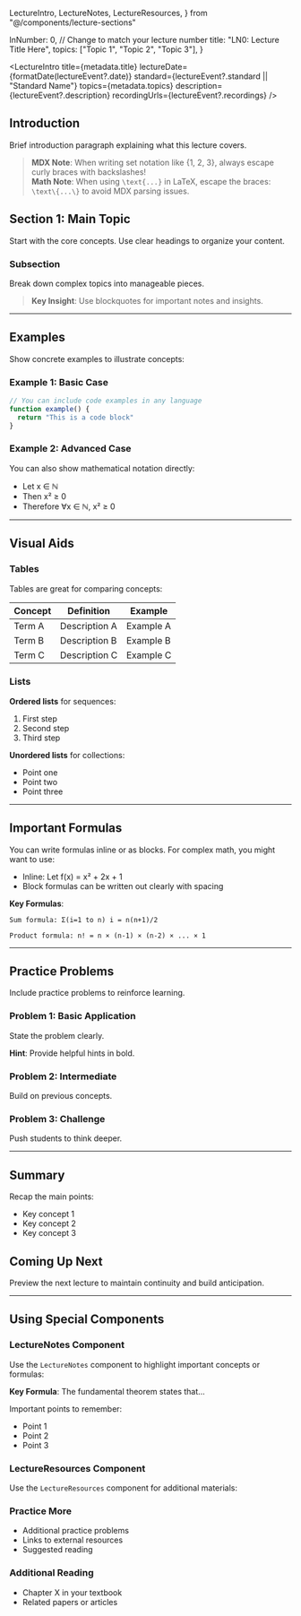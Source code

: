   LectureIntro,
  LectureNotes,
  LectureResources,
} from "@/components/lecture-sections"

  lnNumber: 0, // Change to match your lecture number
  title: "LN0: Lecture Title Here",
  topics: ["Topic 1", "Topic 2", "Topic 3"],
}


<LectureIntro
  title={metadata.title}
  lectureDate={formatDate(lectureEvent?.date)}
  standard={lectureEvent?.standard || "Standard Name"}
  topics={metadata.topics}
  description={lectureEvent?.description}
  recordingUrls={lectureEvent?.recordings}
/>

## Introduction

Brief introduction paragraph explaining what this lecture covers.

> **MDX Note**: When writing set notation like \{1, 2, 3\}, always escape curly braces with backslashes!  
> **Math Note**: When using `\text{...}` in LaTeX, escape the braces: `\text\{...\}` to avoid MDX parsing issues.

## Section 1: Main Topic

Start with the core concepts. Use clear headings to organize your content.

### Subsection

Break down complex topics into manageable pieces.

> **Key Insight**: Use blockquotes for important notes and insights.

---

## Examples

Show concrete examples to illustrate concepts:

### Example 1: Basic Case

```javascript
// You can include code examples in any language
function example() {
  return "This is a code block"
}
```

### Example 2: Advanced Case

You can also show mathematical notation directly:

- Let x ∈ ℕ
- Then x² ≥ 0
- Therefore ∀x ∈ ℕ, x² ≥ 0

---

## Visual Aids

### Tables

Tables are great for comparing concepts:

| Concept | Definition    | Example   |
| ------- | ------------- | --------- |
| Term A  | Description A | Example A |
| Term B  | Description B | Example B |
| Term C  | Description C | Example C |

### Lists

**Ordered lists** for sequences:

1. First step
2. Second step
3. Third step

**Unordered lists** for collections:

- Point one
- Point two
- Point three

---

## Important Formulas

You can write formulas inline or as blocks. For complex math, you might want to use:

- Inline: Let f(x) = x² + 2x + 1
- Block formulas can be written out clearly with spacing

**Key Formulas**:

```
Sum formula: Σ(i=1 to n) i = n(n+1)/2

Product formula: n! = n × (n-1) × (n-2) × ... × 1
```

---

## Practice Problems

Include practice problems to reinforce learning.

### Problem 1: Basic Application

State the problem clearly.

**Hint**: Provide helpful hints in bold.

### Problem 2: Intermediate

Build on previous concepts.

### Problem 3: Challenge

Push students to think deeper.

---

## Summary

Recap the main points:

- Key concept 1
- Key concept 2
- Key concept 3

## Coming Up Next

Preview the next lecture to maintain continuity and build anticipation.

---

## Using Special Components

### LectureNotes Component

Use the `LectureNotes` component to highlight important concepts or formulas:

<LectureNotes>

**Key Formula**: The fundamental theorem states that...

Important points to remember:

- Point 1
- Point 2
- Point 3

</LectureNotes>

### LectureResources Component

Use the `LectureResources` component for additional materials:

<LectureResources>

### Practice More

- Additional practice problems
- Links to external resources
- Suggested reading

### Additional Reading

- Chapter X in your textbook
- Related papers or articles

</LectureResources>
